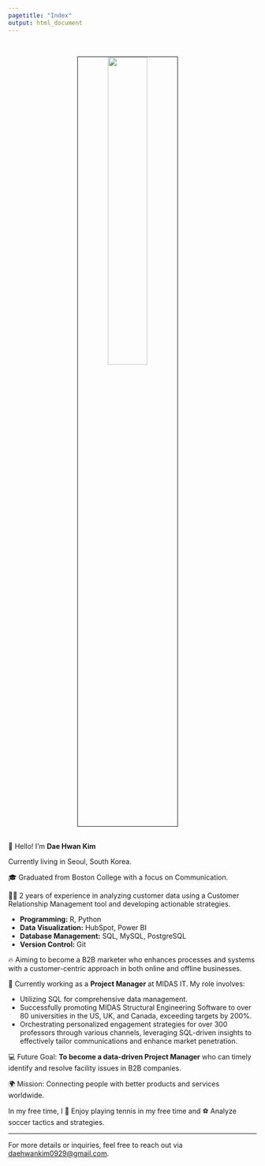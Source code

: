 ```yaml
---
pagetitle: "Index"
output: html_document
---
```


<link rel="stylesheet" href="styles.css" type="text/css">
<link rel="stylesheet" href="site_libs/academicons-1.9.1/css/academicons.min.css"/>

<br>

<p align="center">
<img src="images/Profile.jpg" style="width:40%; border:0.5px solid; margin-right: 20px" align="center">
</p>

<br>
👋 Hello! I'm **Dae Hwan Kim**

Currently living in Seoul, South Korea.

🎓 Graduated from Boston College with a focus on Communication.

👨‍💻 2 years of experience in analyzing customer data using a Customer Relationship Management tool and developing actionable strategies.

- **Programming:** R, Python
- **Data Visualization:** HubSpot, Power BI
- **Database Management:** SQL, MySQL, PostgreSQL
- **Version Control:** Git

🔥 Aiming to become a B2B marketer who enhances processes and systems with a customer-centric approach in both online and offline businesses.

💼 Currently working as a **Project Manager** at MIDAS IT. My role involves:

- Utilizing SQL for comprehensive data management.
- Successfully promoting MIDAS Structural Engineering Software to over 80 universities in the US, UK, and Canada, exceeding targets by 200%.
- Orchestrating personalized engagement strategies for over 300 professors through various channels, leveraging SQL-driven insights to effectively tailor communications and enhance market penetration.

💻 Future Goal: **To become a data-driven Project Manager** who can timely identify and resolve facility issues in B2B companies.

🌍 Mission: Connecting people with better products and services worldwide.

In my free time, I 🎾 Enjoy playing tennis in my free time and ⚽ Analyze soccer tactics and strategies.

---

For more details or inquiries, feel free to reach out via [daehwankim0929@gmail.com](mailto:daehwankim0929@gmail.com).

